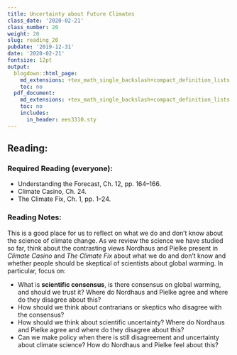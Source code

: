```yaml
---
title: Uncertainty about Future Climates
class_date: '2020-02-21'
class_number: 20
weight: 20
slug: reading_20
pubdate: '2019-12-31'
date: '2020-02-21'
fontsize: 12pt
output:
  blogdown::html_page:
    md_extensions: +tex_math_single_backslash+compact_definition_lists
    toc: no
  pdf_document:
    md_extensions: +tex_math_single_backslash+compact_definition_lists
    toc: no
    includes:
      in_header: ees3310.sty
---
```

## Reading:

### Required Reading (everyone):

* Understanding the Forecast, Ch. 12, pp. 164--166.
* Climate Casino, Ch. 24.
* The Climate Fix, Ch. 1, pp. 1--24.

### Reading Notes:

This is a good place for us to reflect on what we do and don't know about the science of climate change. As we review the science we have studied so far, think about the contrasting views Nordhaus and Pielke present in _Climate Casino_ and _The Climate Fix_ about what we do and don't know and whether people should be skeptical of scientists about global warming. In particular, focus on:

* What is **scientific consensus**, is there consensus on global warming, and should we trust it? Where do Nordhaus and Pielke agree and where do they disagree about this?
* How should we think about contrarians or skeptics who disagree with the consensus?
* How should we think about scientific uncertainty? Where do Nordhaus and Pielke agree and where do they disagree about this?
* Can we make policy when there is still disagreement and uncertainty about climate science? How do Nordhaus and Pielke feel about this?
